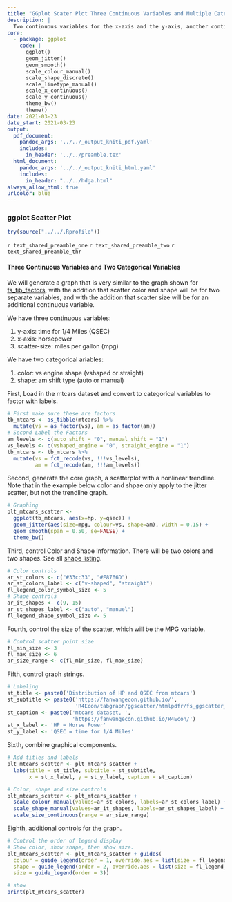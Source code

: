```yaml
---
title: "GGplot Scater Plot Three Continuous Variables and Multiple Categorical Variables"
description: |
  Two continuous variables for the x-axis and the y-axis, another continuous variable for size of scatter, other categorical variables for scatter shape and size.
core:
  - package: ggplot
    code: |
      ggplot()
      geom_jitter()
      geom_smooth()
      scale_colour_manual()
      scale_shape_discrete()
      scale_linetype_manual()
      scale_x_continuous()
      scale_y_continuous()
      theme_bw()
      theme()
date: 2021-03-23
date_start: 2021-03-23
output:
  pdf_document:
    pandoc_args: '../../_output_kniti_pdf.yaml'
    includes:
      in_header: '../../preamble.tex'
  html_document:
    pandoc_args: '../../_output_kniti_html.yaml'
    includes:
      in_header: "../../hdga.html"
always_allow_html: true
urlcolor: blue
---
```


### ggplot Scatter Plot

```r
try(source("../../.Rprofile"))
```

`r text_shared_preamble_one`
`r text_shared_preamble_two`
`r text_shared_preamble_thr`

#### Three Continuous Variables and Two Categorical Variables

We will generate a graph that is very similar to the graph shown for [fs_tib_factors](https://fanwangecon.github.io/R4Econ/amto/tibble/htmlpdfr/fs_tib_factors.html), with the addition that scatter color and shape will be for two separate variables, and with the addition that scatter size will be for an additional continuous variable.

We have three continuous variables:

1. y-axis: time for 1/4 Miles (QSEC)
2. x-axis: horsepower
3. scatter-size: miles per gallon (mpg)

We have two categorical ariables:

1. color: vs engine shape (vshaped or straight)
2. shape: am shift type (auto or manual)

First, Load in the mtcars dataset and convert to categorical variables to factor with labels.

```r
# First make sure these are factors
tb_mtcars <- as_tibble(mtcars) %>%
  mutate(vs = as_factor(vs), am = as_factor(am))
# Second Label the Factors
am_levels <- c(auto_shift = "0", manual_shift = "1")
vs_levels <- c(vshaped_engine = "0", straight_engine = "1")
tb_mtcars <- tb_mtcars %>%
  mutate(vs = fct_recode(vs, !!!vs_levels),
         am = fct_recode(am, !!!am_levels))
```

Second, generate the core graph, a scatterplot with a nonlinear trendline. Note that in the example below color and shpae only apply to the jitter scatter, but not the trendline graph.

```r
# Graphing
plt_mtcars_scatter <-
  ggplot(tb_mtcars, aes(x=hp, y=qsec)) +
  geom_jitter(aes(size=mpg, colour=vs, shape=am), width = 0.15) +
  geom_smooth(span = 0.50, se=FALSE) +
  theme_bw()
```

Third, control Color and Shape Information. There will be two colors and two shapes. See all [shape listing](https://www.google.com/search?q=r+points+shapes&oq=r+point+shapes).

```r
# Color controls
ar_st_colors <- c("#33cc33", "#F8766D")
ar_st_colors_label <- c("v-shaped", "straight")
fl_legend_color_symbol_size <- 5
# Shape controls
ar_it_shapes <- c(9, 15)
ar_st_shapes_label <- c("auto", "manuel")
fl_legend_shape_symbol_size <- 5
```

Fourth, control the size of the scatter, which will be the MPG variable.

```r
# Control scatter point size
fl_min_size <- 3
fl_max_size <- 6
ar_size_range <- c(fl_min_size, fl_max_size)
```

Fifth, control graph strings.

```r
# Labeling
st_title <- paste0('Distribution of HP and QSEC from mtcars')
st_subtitle <- paste0('https://fanwangecon.github.io/',
                      'R4Econ/tabgraph/ggscatter/htmlpdfr/fs_ggscatter_3cts_mdisc.html')
st_caption <- paste0('mtcars dataset, ',
                     'https://fanwangecon.github.io/R4Econ/')
st_x_label <- 'HP = Horse Power'
st_y_label <- 'QSEC = time for 1/4 Miles'
```

Sixth, combine graphical components.

```r
# Add titles and labels
plt_mtcars_scatter <- plt_mtcars_scatter +
  labs(title = st_title, subtitle = st_subtitle,
       x = st_x_label, y = st_y_label, caption = st_caption)

# Color, shape and size controls
plt_mtcars_scatter <- plt_mtcars_scatter +
  scale_colour_manual(values=ar_st_colors, labels=ar_st_colors_label) +
  scale_shape_manual(values=ar_it_shapes, labels=ar_st_shapes_label) +
  scale_size_continuous(range = ar_size_range)
```

Eighth, additional controls for the graph.

```r
# Control the order of legend display
# Show color, show shape, then show size.
plt_mtcars_scatter <- plt_mtcars_scatter + guides(
  colour = guide_legend(order = 1, override.aes = list(size = fl_legend_color_symbol_size)),
  shape = guide_legend(order = 2, override.aes = list(size = fl_legend_shape_symbol_size)),
  size = guide_legend(order = 3))

# show
print(plt_mtcars_scatter)
```
